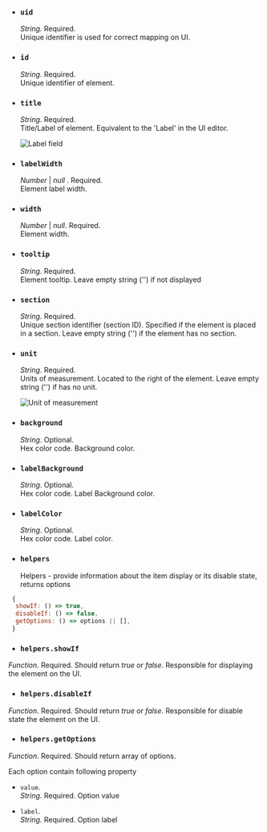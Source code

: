
- ### `uid`

  _String_. Required.  
  Unique identifier is used for correct mapping on UI.

- ### `id`

  _String_. Required.  
  Unique identifier of element.

- ### `title`

  _String_. Required.  
   Title/Label of element. Equivalent to the 'Label' in the UI editor.

  <Image
    title="Label field"
    src="/img/plugins/business-forms/elements/base-options/label-field.png"
  />

- ### `labelWidth`

  _Number_ | _null_ . Required.  
  Element label width.

- ### `width`

  _Number_ | _null_. Required.  
   Element width.

- ### `tooltip`

  _String_. Required.  
   Element tooltip. Leave empty string ('') if not displayed

- ### `section`

  _String_. Required.  
   Unique section identifier (section ID). Specified if the element is placed in a section. Leave empty string ('') if the element has no section.

- ### `unit`

  _String_. Required.  
   Units of measurement. Located to the right of the element. Leave empty string ('') if has no unit.

  <Image
    title="Unit of measurement"
    src="/img/plugins/business-forms/elements/base-options/unit.png"
  />

- ### `background`

  _String_. Optional.  
   Hex color code. Background color.

- ### `labelBackground`

  _String_. Optional.  
   Hex color code. Label Background color.

- ### `labelColor`

  _String_. Optional.  
   Hex color code. Label color.

- ### `helpers`

  Helpers - provide information about the item display or its disable state, returns options

```js
 {
  showIf: () => true,
  disableIf: () => false,
  getOptions: () => options || [],
 }
```

- ### `helpers.showIf`

_Function_. Required.
Should return _true_ or _false_. Responsible for displaying the element on the UI.

- ### `helpers.disableIf`

_Function_. Required.
Should return _true_ or _false_. Responsible for disable state the element on the UI.

- ### `helpers.getOptions`

_Function_. Required.
Should return array of options.

Each option contain following property

- `value`.  
  _String_. Required.
  Option value

- `label`.  
  _String_. Required.
  Option label
